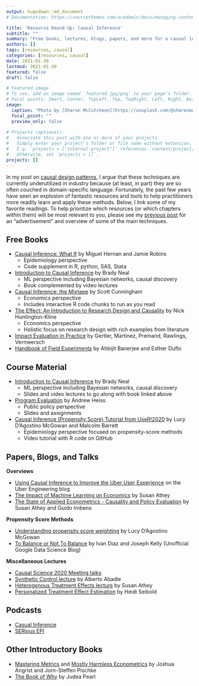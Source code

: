 ```yaml
---
output: hugodown::md_document
# Documentation: https://sourcethemes.com/academic/docs/managing-content/

title: 'Resource Round-Up: Causal Inference'
subtitle: ""
summary: "Free books, lectures, blogs, papers, and more for a causal inference crash course"
authors: []
tags: [resources, causal]
categories: [resources, causal]
date: 2021-01-30
lastmod: 2021-01-30
featured: false
draft: false

# Featured image
# To use, add an image named `featured.jpg/png` to your page's folder.
# Focal points: Smart, Center, TopLeft, Top, TopRight, Left, Right, BottomLeft, Bottom, BottomRight.
image:
  caption: "Photo by [Sharon McCutcheon](https://unsplash.com/@sharonmccutcheon) on Unsplash"
  focal_point: ""
  preview_only: false
  
# Projects (optional).
#   Associate this post with one or more of your projects.
#   Simply enter your project's folder or file name without extension.
#   E.g. `projects = ["internal-project"]` references `content/project/deep-learning/index.md`.
#   Otherwise, set `projects = []`.
projects: []
---
```


In my post on [causal design patterns](/post/causal-design-patterns/), I argue that these techniques are currently underutilized in industry because (at least, in part) they are so often couched in domain-specific language. Fortunately, the past few years have seen an explosion of fantastic resources and tools to help practitioners more readily learn and apply these methods. Below, I link some of my favorite readings. To help prioritize which resources (or which chapters within them) will be most relevant to you, please see my [previous post](/post/causal-design-patterns/) for an "advertisement" and overview of some of the main techniques.

## Free Books

- [Causal Inference: What If](https://www.hsph.harvard.edu/miguel-hernan/causal-inference-book/) by Miguel Hernan and Jamie Robins
  + Epidemiology perspective
  + Code supplement in R, python, SAS, Stata
- [Introduction to Causal Inference](https://www.bradyneal.com/causal-inference-course) by Brady Neal
  + ML perspective including Bayesian networks, causal discovery
  + Book complemented by video lectures
- [Causal Inference: the Mixtape](https://mixtape.scunning.com/) by Scott Cunningham
  + Economics perspective
  + Includes interactive R code chunks to run as you read
- [The Effect: An Introduction to Research Design and Causality](https://nickchk.com/causalitybook.html) by Nick Huntington-Kline
  + Economics perspective
  + Holistic focus on research design with rich examples from literature
- [Impact Evaluation in Practice](https://openknowledge.worldbank.org/handle/10986/25030) by Gertler, Martinez, Premand, Rawlings, Vermeersch
- [Handbook of Field Experiments](https://www.povertyactionlab.org/page/handbook-field-experiments) by Ahbijit Banerjee and Esther Duflo

## Course Material 

- [Introduction to Causal Inference](https://www.bradyneal.com/causal-inference-course) by Brady Neal
  + ML perspective including Bayesian networks, causal discovery
  + Slides and video lectures to go along with book linked above
- [Program Evaluation](https://evalf19.classes.andrewheiss.com/) by Andrew Heiss
  + Public policy perspective 
  + Slides and assignments
- [Causal Inference (Propensity Score) Tutorial from UseR!2020](https://github.com/LucyMcGowan/user2020-causal-inference) by Lucy D'Agostino McGowan and Malcolm Barrett
  + Epidemiology perspective focused on propensity-score methods
  + Video tutorial with R code on GitHub

## Papers, Blogs, and Talks

**Overviews**

- [Using Causal Inference to Improve the Uber User Experience](https://eng.uber.com/causal-inference-at-uber/) on the Uber Engineering blog
- [The Impact of Machine Learning on Economics](https://www.nber.org/system/files/chapters/c14009/c14009.pdf) by Susan Athey
- [The State of Applied Econometrics - Causality and Policy Evaluation](https://arxiv.org/abs/1607.00699) by Susan Athey and Guido Imbens

**Propensity Score Methods**
  
- [Understanding propensity score weighting](https://livefreeordichotomize.com/2019/01/17/understanding-propensity-score-weighting/) by Lucy D'Agostino McGowan
- [To Balance or Not To Balance](https://www.unofficialgoogledatascience.com/2016/06/to-balance-or-not-to-balance.html) by Ivan Diaz and Joseph Kelly (Unofficial Google Data Science Blog)

**Miscellaneous Lectures**

- [Causal Science 2020 Meeting talks](https://causalscience.org/programme/about/)
- [Synthetic Control lecture](https://www.youtube.com/watch?v=nKzNp-qpE-I&list=PLoazKTcS0RzZ1SUgeOgc6SWt51gfT80N0&index=11) by Alberto Abadie
- [Heterogenous Treatment Effects lecture](https://www.youtube.com/watch?v=oZoizsX3bts&list=PLoazKTcS0RzZ1SUgeOgc6SWt51gfT80N0&index=7) by Susan Athey
- [Personalized Treatment Effect Estimation](https://www.youtube.com/watch?v=NRzObclZVT8) by Heidi Seibold

## Podcasts

- [Casual Inference](https://casualinfer.libsyn.com/)
- [SERious EPI](https://seriousepi.blubrry.net/)

## Other Introductory Books

- [Mastering Metrics](https://www.amazon.com/gp/product/0691152845/ref=ox_sc_act_title_3?smid=ATVPDKIKX0DER&psc=1) and [Mostly Harmless Econometrics](https://www.amazon.com/Mostly-Harmless-Econometrics-Empiricists-Companion/dp/0691120358/ref=pd_sbs_14_1/134-6784964-9794862?_encoding=UTF8&pd_rd_i=0691120358&pd_rd_r=ebba5491-d197-4e79-be24-ec7e1c2bda17&pd_rd_w=xvRCC&pd_rd_wg=dpUZo&pf_rd_p=bc074051-81d1-4874-a3fd-fd0c867ce3b4&pf_rd_r=69D56CVPRFHAWNKFARBY&psc=1&refRID=69D56CVPRFHAWNKFARBY) by Joshua Angrist and Jorn-Steffen Pischke
- [The Book of Why](https://www.amazon.com/Book-Why-Science-Cause-Effect/dp/046509760X/ref=sr_1_1?dchild=1&keywords=book+of+why&qid=1596111613&s=books&sr=1-1) by Judea Pearl


